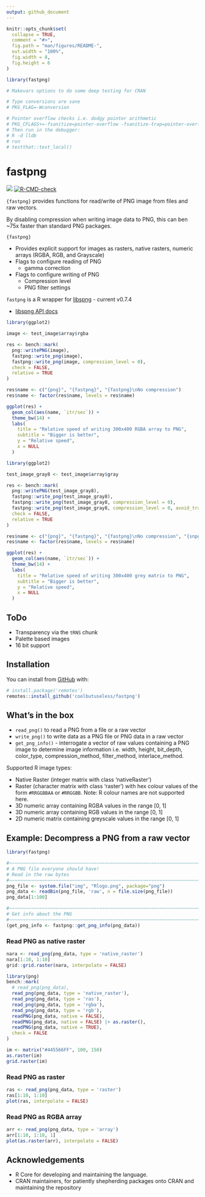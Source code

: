 ```yaml
---
output: github_document
---
```


<!-- README.md is generated from README.Rmd. Please edit that file -->

```r
knitr::opts_chunk$set(
  collapse = TRUE,
  comment = "#>",
  fig.path = "man/figures/README-",
  out.width = "100%",
  fig.width = 8,
  fig.height = 6
)

library(fastpng)

# Makevars options to do some deep testing for CRAN

# Type conversions are sane
# PKG_FLAG=-Wconversion

# Pointer overflow checks i.e. dodgy pointer arithmetic
# PKG_CFLAGS+=-fsanitize=pointer-overflow -fsanitize-trap=pointer-overflow
# Then run in the debugger:
# R -d lldb 
# run
# testthat::test_local()
```

# fastpng


<!-- badges: start -->
![](https://img.shields.io/badge/cool-useless-green.svg)
[![R-CMD-check](https://github.com/coolbutuseless/spng/actions/workflows/R-CMD-check.yaml/badge.svg)](https://github.com/coolbutuseless/spng/actions/workflows/R-CMD-check.yaml)
<!-- badges: end -->

`{fastpng}` provides functions for read/write of PNG image from files and raw vectors.

By disabling compression when writing image data to PNG, this can ben ~75x faster
than standard PNG packages.

`{fastpng}` 

* Provides explicit support for images as rasters, native rasters, numeric arrays (RGBA, RGB, and Grayscale)
* Flags to configure reading of PNG
    * gamma correction
* Flags to configure writing of PNG
    * Compression level
    * PNG filter settings

`fastpng` is a R wrapper for [libspng](https://github.com/randy408/libspng) - current v0.7.4

* [libspng API docs](https://libspng.org/docs/api/)


```r
library(ggplot2)

image <- test_image$array$rgba

res <- bench::mark(
  png::writePNG(image),
  fastpng::write_png(image),
  fastpng::write_png(image, compression_level = 0),
  check = FALSE,
  relative = TRUE
)

res$name <- c("{png}", "{fastpng}", "{fastpng}\nNo compression")
res$name <- factor(res$name, levels = res$name)

ggplot(res) + 
  geom_col(aes(name, `itr/sec`)) + 
  theme_bw(14) + 
  labs(
    title = "Relative speed of writing 300x400 RGBA array to PNG",
    subtitle = "Bigger is better",
    y = "Relative speed",
    x = NULL
  )
```





```r
library(ggplot2)

test_image_gray8 <- test_image$array$gray

res <- bench::mark(
  png::writePNG(test_image_gray8),
  fastpng::write_png(test_image_gray8),
  fastpng::write_png(test_image_gray8, compression_level = 0),
  fastpng::write_png(test_image_gray8, compression_level = 0, avoid_traanspose = TRUE),
  check = FALSE,
  relative = TRUE
)

res$name <- c("{png}", "{fastpng}", "{fastpng}\nNo compression", "{snpg}\nNo compression.\nNo transpose")
res$name <- factor(res$name, levels = res$name)

ggplot(res) + 
  geom_col(aes(name, `itr/sec`)) + 
  theme_bw(14) + 
  labs(
    title = "Relative speed of writing 300x400 grey matrix to PNG",
    subtitle = "Bigger is better",
    y = "Relative speed",
    x = NULL
  )
```


## ToDo

* Transparency via the `tRNS` chunk
* Palette based images
* 16 bit support

## Installation

You can install from [GitHub](https://github.com/coolbutuseless/fastpng) with:

``` r
# install.package('remotes')
remotes::install_github('coolbutuseless/fastpng')
```

## What's in the box

* `read_png()` to read a PNG from a file or a raw vector
* `write_png()` to write data as a PNG file or PNG data in a raw vector
* `get_png_info()` - interrogate a vector of raw values containing a PNG image
  to determine image information i.e. width, height, bit_depth, color_type, 
  compression_method, filter_method, interlace_method.
  
Supported R image types:

* Native Raster (integer matrix with class 'nativeRaster')
* Raster (character matrix with class 'raster') with hex colour values of the 
  form `#RRGGBBAA` or `#RRGGBB`.  Note: R colour names are not supported here.
* 3D numeric array containing RGBA values in the range [0, 1]
* 3D numeric array containing RGB values in the range [0, 1]
* 2D numeric matrix containing greyscale values in the range [0, 1] 
  

## Example: Decompress a PNG from a raw vector

```r
library(fastpng)

#~~~~~~~~~~~~~~~~~~~~~~~~~~~~~~~~~~~~~~~~~~~~~~~~~~~~~~~~~~~~~~~~~~~~~~~~~~~~~
# A PNG file everyone should have!
# Read in the raw bytes
#~~~~~~~~~~~~~~~~~~~~~~~~~~~~~~~~~~~~~~~~~~~~~~~~~~~~~~~~~~~~~~~~~~~~~~~~~~~~~
png_file <- system.file("img", "Rlogo.png", package="png")
png_data <- readBin(png_file, 'raw', n = file.size(png_file))
png_data[1:100]
```


```r
#~~~~~~~~~~~~~~~~~~~~~~~~~~~~~~~~~~~~~~~~~~~~~~~~~~~~~~~~~~~~~~~~~~~~~~~~~~~~~
# Get info about the PNG 
#~~~~~~~~~~~~~~~~~~~~~~~~~~~~~~~~~~~~~~~~~~~~~~~~~~~~~~~~~~~~~~~~~~~~~~~~~~~~~
(get_png_info <- fastpng::get_png_info(png_data))
```


### Read PNG as native raster

```r
nara <- read_png(png_data, type = 'native_raster')
nara[1:10, 1:10]
grid::grid.raster(nara, interpolate = FALSE)
```


```r
library(png)
bench::mark(
  # read_png(png_data),
  read_png(png_data, type = 'native_raster'),
  read_png(png_data, type = 'ras'),
  read_png(png_data, type = 'rgba'),
  read_png(png_data, type = 'rgb'),
  readPNG(png_data, native = FALSE),
  readPNG(png_data, native = FALSE) |> as.raster(),
  readPNG(png_data, native = TRUE),
  check = FALSE
)
```



```r
im <- matrix("#445566FF", 100, 150)
as.raster(im)
grid.raster(im)
```


### Read PNG as raster

```r
ras <- read_png(png_data, type = 'raster')
ras[1:10, 1:10]
plot(ras, interpolate = FALSE)
```


### Read PNG as RGBA array

```r
arr <- read_png(png_data, type = 'array')
arr[1:10, 1:10, 1]
plot(as.raster(arr), interpolate = FALSE)
```



## Acknowledgements

* R Core for developing and maintaining the language.
* CRAN maintainers, for patiently shepherding packages onto CRAN and maintaining
  the repository
